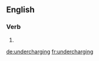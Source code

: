 ==English==

===Verb===
{{head|en|present participle}}

# {{present participle of|undercharge|lang=en}}

[[de:undercharging]]
[[fr:undercharging]]